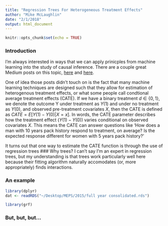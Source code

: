 ```yaml
---
title: "Regression Trees For Heterogeneous Treatment Effects"
author: "Mike McLaughlin"
date: "2/1/2018"
output: html_document
---
```


```r
knitr::opts_chunk$set(echo = TRUE)
```

### Introduction
I'm always interested in ways that we can apply prinicples from machine learning into the study of causal inference. There are a couple great Medium posts on this topic, [here](https://medium.com/teconomics-blog/machine-learning-for-decision-making-e776f9f8917e)
and [here](https://medium.com/teconomics-blog/using-ml-to-resolve-experiments-faster-bd8053ff602e).

One of idea those posts didn't touch on is the fact that many machine learning techniques are designed such that they allow for estimation of heterogenous treatment effects, or what some people call condtional average treatment effects (CATE). If we have a binary treatment $d \in \{0,1\}$, we denote the outcome Y under treatment as $Y(1)$ and under no treatment as $Y(0)$, and observed pre-treatment covariates $X$, then the  CATE is defined as $CATE = E[Y(1) - Y(0) | X = x]$. In words, the CATE parameter describes how the treatment effect ($Y(1) - Y(0)$) varies conditional on observed covariates $X$. This means the CATE can answer questions like 'How does a man with 10 years pack history respond to treatment, on average? Is the expected response different for women with 5 years pack history?'

It turns out that one way to estimate the CATE function is through the use of regression trees
### Why trees?
I can't say I'm an expert in regression trees, but my understanding is that trees work particularly well here because their fitting algorithm naturally accomodates (or, more appropriately) finds interactions. 

### An example
```r
library(dplyr)
dat <- readRDS("~/Desktop/MEPS/2015/full year consolidated.rds")
```

```r
library(grf)
```
### But, but, but...
